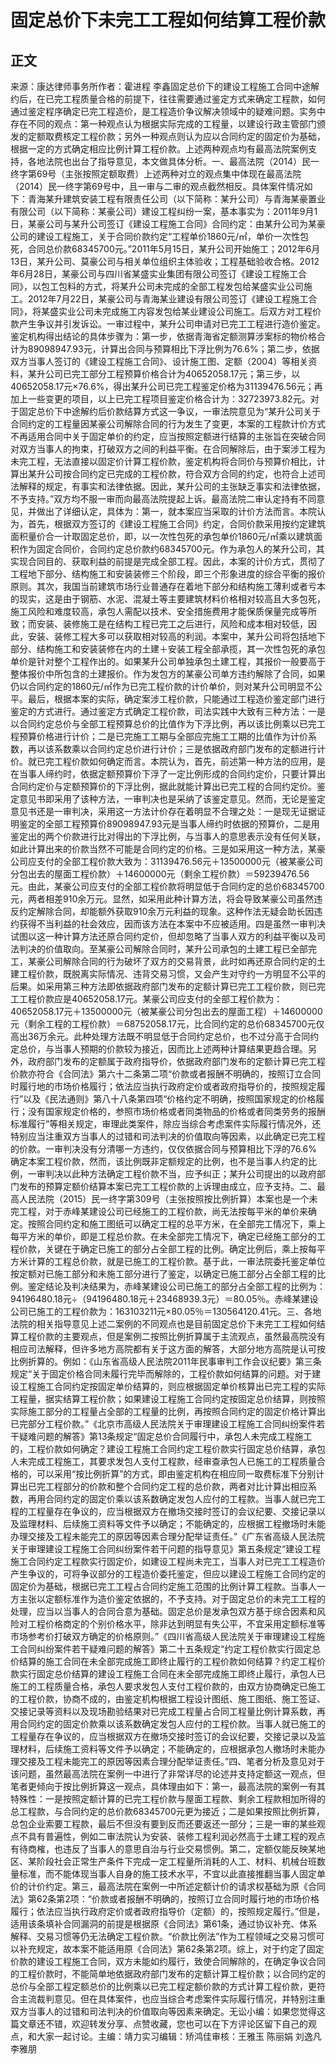 # 固定总价下未完工工程如何结算工程价款
## 正文
来源：康达律师事务所作者：霍进程 李鑫固定总价下的建设工程施工合同中途解约后，在已完工程质量合格的前提下，往往需要通过鉴定方式来确定工程款，如何通过鉴定程序确定已完工程造价，是工程造价争议解决领域中的疑难问题。实务中存在不同的观点：第一种观点认为根据实际完成的工程量，以建设行政主管部门颁发的定额取费核定工程价款；另外一种观点则认为应以合同约定的固定价为基础，根据一定的方式确定相应比例计算工程价款。上述两种观点均有最高法院案例支持，各地法院也出台了指导意见，本文做具体分析。一、最高法院（2014）民一终字第69号（主张按照定额取费）上述两种对立的观点集中体现在最高法院（2014）民一终字第69号中，且一审与二审的观点截然相反。具体案件情况如下：青海某升建筑安装工程有限责任公司（以下简称：某升公司）与青海某豪置业有限公司（以下简称：某豪公司）建设工程纠纷一案，基本事实为：2011年9月1日，某豪公司与某升公司签订《建设工程施工合同》合同约定：由某升公司为某豪公司的建设工程施工，关于合同价款约定“工程单价1860元/㎡，单价一次性包死，合同总价款68345700元。”2011年5月15日，某升公司开始施工；2012年6月13日，某升公司、莫豪公司与相关单位组织主体验收；工程基础验收合格。2012年6月28日，某豪公司与四川省某盛实业集团有限公司签订《建设工程施工合同》，以包工包料的方式，将某升公司未完成的全部工程发包给某盛实业公司施工。2012年7月22日，某豪公司与青海某业建设有限公司签订《建设工程施工合同》，将某盛实业公司未完成施工内容发包给某业建设公司施工。后双方对工程价款产生争议并引发诉讼。一审过程中，某升公司申请对已完工工程进行造价鉴定。鉴定机构得出结论的具体步骤为：第一步，依据青海省定额测算涉案标的物价格合计为89098947.93元，计算出合同与预算相比下浮比例为76.6%；第二步，依据双方当事人签订的《建设工程施工合同》、设计施工图、定额（2004）等相关资料，某升公司已完工部分工程预算价格合计为40652058.17元；第三步，以40652058.17元×76.6%，得出某升公司已完工程鉴定价格为31139476.56元；再加上一些变更的项目，以上已完工程项目鉴定价格合计为：32723973.82元。对于固定总价下中途解约后价款结算方式这一争议，一审法院意见为“某升公司关于合同约定的工程量因某豪公司解除合同的行为发生了变更，本案的工程款计价方式不再适用合同中关于固定单价的约定，应当按照定额进行结算的主张旨在突破合同对双方当事人的拘束，打破双方之间的利益平衡。在合同解除后，由于案涉工程为未完工程，无法直接以固定价计算工程价款，鉴定机构将合同价与预算价相比，计算出某升公司按合同约定已完成的工程价款，符合双方合同的约定，也符合上述司法解释的规定，有事实和法律依据。因此，某升公司的主张缺乏事实和法律依据，不予支持。”双方均不服一审而向最高法院提起上诉。最高法院二审认定持有不同意见，并做出了详细认定，具体为：第一，就本案应当采取的计价方法而言。本院认为，首先，根据双方签订的《建设工程施工合同》约定，合同价款采用按约定建筑面积量价合一计取固定总价，即，以一次性包死的承包单价1860元/㎡乘以建筑面积作为固定合同价，合同约定总价款约68345700元。作为承包人的某升公司，其实现合同目的、获取利益的前提是完成全部工程。因此，本案的计价方式，贯彻了工程地下部分、结构施工和安装装修三个阶段，即三个形象进度的综合平衡的报价原则。其次，我国当前建筑市场行业普通存在着地下部分和结构施工薄利或者亏本的现实，这是由于钢筋、水泥、混凝土等主要建筑材料价格相对较高且大多包死，施工风险和难度较高，承包人需配以技术、安全措施费用才能保质保量完成等所致；而安装、装修施工是在结构工程已完工之后进行，风险和成本相对较低，因此，安装、装修工程大多可以获取相对较高的利润。本案中，某升公司将包括地下部分、结构施工和安装装修在内的土建＋安装工程全部承揽，其一次性包死的承包单价是针对整个工程作出的。如果某升公司单独承包土建工程，其报价一般要高于整体报价中所包含的土建报价。作为发包方的某豪公司单方违约解除了合同，如果仍以合同约定的1860元/㎡作为已完工程价款的计价单价，则对某升公司明显不公平。最后，根据本案的实际，确定案涉工程价款，只能通过工程造价鉴定部门进行鉴定的方式进行。通过鉴定方式确定工程价款，司法实践中大致有三种方法：一是以合同约定总价与全部工程预算总价的比值作为下浮比例，再以该比例乘以已完工程预算价格进行计价；二是已完施工工期与全部应完施工工期的比值作为计价系数，再以该系数乘以合同约定总价进行计价；三是依据政府部门发布的定额进行计价。就已完工程价款如何确定而言。本院认为，首先，前述第一种方法的应用，是在当事人缔约时，依据定额预算价下浮了一定比例形成的合同约定价，只要计算出合同约定价与定额预算价的下浮比例，据此就能计算出已完工程的合同约定价。鉴定意见书即采用了该种方法，一审判决也是采纳了该鉴定意见。然而，无论是鉴定意见书还是一审判决，采用这一方法计价存在着明显不合理之处：一是现无证据证明鉴定的全部工程预算价89098947.93元是当事人缔约时依据的预算价，二是用鉴定出的两个价款进行比对得出的下浮比例，与当事人的意思表示没有任何关联，如此计算出来的价款当然不可能是合同约定的价格。三是如采用这一种方法，某豪公司应支付的全部工程价款大致为：31139476.56元＋13500000元（被某豪公司分包出去的屋面工程价款）＋14600000元（剩余工程价款）＝59239476.56元。由此，某豪公司应支付的全部工程价款将明显低于合同约定的总价68345700元，两者相差910余万元。显然，如采用此种计算方法，将会导致某豪公司虽然违反约定解除合同，却能额外获取910余万元利益的现象。这种作法无疑会助长因违约获得不当利益的社会效应，因而该方法在本案中不应被适用。四是虽然一审判决试图以这一种计算方法还原合同约定价，但却忽略了当事人双方的利益平衡以及司法判决的价值取向。至某豪公司解除合同时，某升公司承包的土建工程已全部完工，某豪公司解除合同的行为破坏了双方的交易背景，此时如再还原合同约定的土建工程价款，既脱离实际情况、违背交易习惯，又会产生对守约一方明显不公平的后果。如采用第三种方法即依据政府部门发布的定额计算已完工工程价款，则已完工工程价款应是40652058.17元。某豪公司应支付的全部工程价款为：40652058.17元＋13500000元（被某豪公司分包出去的屋面工程）＋14600000元（剩余工程的工程价款）＝68752058.17元，比合同约定的总价68345700元仅高出36万余元。此种处理方法既不明显低于合同约定总价，也不过分高于合同约定总价，与当事人预期的价款较为接近，因而比上述两种计算结果更趋合理。另外，政府部门发布的定额属于政府指导价，依据政府部门发布的定额计算已完工程价款亦符合《合同法》第六十二条第二项“价款或者报酬不明确的，按照订立合同时履行地的市场价格履行；依法应当执行政府定价或者政府指导价的，按照规定履行”以及《民法通则》第八十八条第四项“价格约定不明确，按照国家规定的价格履行；没有国家规定价格的，参照市场价格或者同类物品的价格或者同类劳务的报酬标准履行”等相关规定，审理此类案件，除应当综合考虑案件实际履行情况外，还特别应当注重双方当事人的过错和司法判决的价值取向等因素，以此确定已完工程的价款。一审判决没有分清哪一方违约，仅仅依据合同与预算相比下浮的76.6%确定本案工程价款，然而，该比例既非定额规定的比例，也不是当事人约定的比例，一审判决以此种方法确定工程价款不当，应予纠正；某升公司提出的以政府部门发布的预算定额价结算本案已完工工程价款的上诉理由成立，应予支持。二、最高人民法院（2015）民一终字第309号（主张按照按比例折算）本案也是一个未完工程，对于赤峰某建设公司已经施工的工程价款，尚无法按每平米的单价来确定。按照合同约定和施工图纸可以确定工程的总平方米，在全部完工情况下，乘上每平方米的单价，即是工程总价款。在未全部完工情况下，确定已经施工部分的工程价款，关键在于确定已施工的部分占全部工程的比例。确定比例后，乘上按每平方米计算的工程总价款，就是已施工的工程价款。基于此，一审法院委托鉴定单位按定额对已施工部分和未施工部分进行了鉴定，以确定已施工部分占全部工程的比例。鉴定结论及判决结果为，赤峰某建设公司已施工的部分占全部工程的比例为：94196480.18元÷（94196480.18元＋23468939.3元）＝80.05％。赤峰某建设公司已施工的工程价款为：163103211元×80.05％＝130564120.41元。三、各地法院的相关指导意见上述二案例的不同观点也是目前固定总价下未完工工程如何结算工程价款的主要观点，但是案例二按照比例折算属于主流观点，虽然最高院没有相应司法解释，但许多地方高院都有关于这方面的解答，大部分地方高院是认可按比例折算的。例如：《山东省高级人民法院2011年民事审判工作会议纪要》第三条规定“关于固定价格合同未履行完毕而解除的，工程价款如何结算的问题。对于建设工程施工合同约定按固定单价结算的，则应根据固定单价核算出已完工程的实际工程量，据实结算工程价款；如果建设工程施工合同约定按固定总价结算，则按照实际施工部分的工程量占全部的工程量的比例，再按照合同约定的固定价格计算出已完部分工程价款。”《北京市高级人民法院关于审理建设工程施工合同纠纷案件若干疑难问题的解答》第13条规定“固定总价合同履行中，承包人未完成工程施工的，工程价款如何确定？建设工程施工合同约定工程价款实行固定总价结算，承包人未完成工程施工，其要求发包人支付工程款，经审查承包人已施工的工程质量合格的，可以采用“按比例折算”的方式，即由鉴定机构在相应同一取费标准下分别计算出已完工程部分的价款和整个合同约定工程的总价款，两者对比计算出相应系数，再用合同约定的固定价乘以该系数确定发包人应付的工程款。当事人就已完工程的工程量存在争议的，应当根据双方在撤场交接时签订的会议纪要、交接记录以及监理材料、后续施工资料等文件予以确定；不能确定的，应根据工程撤场时未能办理交接及工程未能完工的原因等因素合理分配举证责任。”《广东省高级人民法院关于审理建设工程施工合同纠纷案件若干问题的指导意见》第五条规定“建设工程施工合同约定工程款实行固定价，如建设工程尚未完工，当事人对已完工工程造价产生争议的，可将争议部分的工程造价委托鉴定，但应以建设工程施工合同约定的固定价为基础，根据已完工工程占合同约定施工范围的比例计算工程款。当事人一方主张以定额标准作为造价鉴定依据的，不予支持。对于固定总价的未完工工程的处理，应当以当事人的合同合意为基础。固定总价是发承包双方基于综合因素和风险对工程价格商定的个别价格水平，除非达到明显有失公平，不宜采用定额标准等市场参考价打破双方确定的价格原则。”《四川省高级人民法院关于审理建设工程施工合同纠纷案件若干疑难问题的解答》第二十五条规定“约定工程价款实行固定总价结算的施工合同在未全部完成施工即终止履行的工程价款如何结算？约定工程价款实行固定总价结算的建设工程施工合同在未全部完成施工即终止履行，承包人已施工的工程质量合格，承包人要求发包人支付工程价款的，由双方协商确定已施工的工程价款，协商不成的，由鉴定机构根据工程设计图纸、施工图纸、施工签证、交接记录等资料以及现场勘验结果对已完成工程量占合同工程量比例计算系数，再用合同约定的固定价款乘以该系数确定发包人应付的工程价款。当事人就已施工的工程量存在争议的，应当根据双方在撤场交接时签订的会议纪要，交接记录以及监理材料，后续施工资料等文件予以确定；不能确定的，应根据承包人撤场时未能办理交接及工程未能完工的原因等因素合理分配举证责任。”四、笔者分析及意见对于该问题，虽然最高法院在案例一中进行了非常详尽的论述并支持定额这一观点，但笔者更倾向于按比例折算这一观点，具体理由如下：第一，最高法院的案例一有其特殊性：一是按照定额计算的已完工程价款与屋面工程款、剩余工程款相加所得的总工程款，与合同约定的总价款68345700元更为接近；二是如果按照比例折算，总包企业索要工程款，最后不但没有要到反而还要返还一部分；三是一审的某些观点不具有普遍性，例如二审法院认为安装、装修工程利润必然高于土建工程的观点有待商榷，也违反了当事人的意思自治与行业交易惯例。第二，定额仅能反映某地区、某阶段社会正常生产条件下完成一定工程量所消耗的人工、材料、机械台班数量标准，而不能体现当事人自身的施工技术水平，不宜以此直接推翻当事人固定单价的计价约定。第三，最高法院在案例一中所述定额计价的请求权基础为原《合同法》第62条第2项：“价款或者报酬不明确的，按照订立合同时履行地的市场价格履行；依法应当执行政府定价或者政府指导价（定额）的，按照规定履行。”但是，适用该条填补合同漏洞的前提是根据原《合同法》第61条，通过协议补充、体系解释、交易习惯等仍无法确定工程价款。“价款比例法”作为工程领域之交易习惯可以补充规定，故本案不能适用原《合同法》第62条第2项。综上，对于约定了固定价款的建设工程施工合同，双方未能如约履行，致使合同解除的，在确定争议合同的工程价款时，不能简单地依据政府部门发布的定额计算工程价款；以合同约定的总价与全部工程定额总价的比例乘以已完工程定额价款的方式计算工程价款，更符合主流裁判意见。但在具体案件，也应当综合考虑案件实际履行情况，并特别注重双方当事人的过错和司法判决的价值取向等因素来确定。无讼小编：如果您觉得这篇文章还不错，欢迎转发分享、点赞收藏，您也可以在下方评论区留下自己的观点，和大家一起讨论。主编：靖力实习编辑：矫鸿佳审核：王雅玉 陈丽娟 刘逸凡 李雅朋